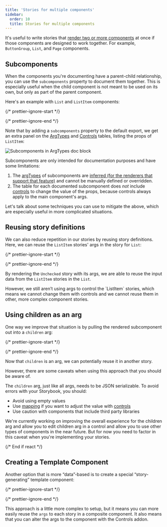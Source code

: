 ```yaml
---
title: 'Stories for multiple components'
sidebar:
  order: 10
  title: Stories for multiple components
---
```


It's useful to write stories that [render two or more components](./index.md#stories-for-two-or-more-components) at once if those components are designed to work together. For example, `ButtonGroup`, `List`, and `Page` components.

## Subcomponents

When the components you're documenting have a parent-child relationship, you can use the `subcomponents` property to document them together. This is especially useful when the child component is not meant to be used on its own, but only as part of the parent component.

Here's an example with `List` and `ListItem` components:

{/* prettier-ignore-start */}

<CodeSnippets path="list-story-with-subcomponents.md" usesCsf3 csf2Path="writing-stories/stories-for-multiple-components#snippet-list-story-with-subcomponents" />

{/* prettier-ignore-end */}

Note that by adding a `subcomponents` property to the default export, we get an extra panel on the [ArgTypes](../writing-docs/doc-blocks.md#argtypes) and [Controls](../essentials/controls.md#) tables, listing the props of `ListItem`:

![Subcomponents in ArgTypes doc block](../_assets/writing-stories/doc-block-arg-types-subcomponents-for-list.png)

Subcomponents are only intended for documentation purposes and have some limitations:

1. The [argTypes](../api/arg-types.md) of subcomponents are [inferred (for the renderers that support that feature)](../api/arg-types.md#automatic-argtype-inference) and cannot be manually defined or overridden.
2. The table for each documented subcomponent does *not* include [controls](../essentials/controls.md) to change the value of the props, because controls always apply to the main component's args.

Let's talk about some techniques you can use to mitigate the above, which are especially useful in more complicated situations.

## Reusing story definitions

We can also reduce repetition in our stories by reusing story definitions. Here, we can reuse the `ListItem` stories' args in the story for `List`:

{/* prettier-ignore-start */}

<CodeSnippets path="list-story-reuse-data.md" usesCsf3 csf2Path="writing-stories/#snippet-list-story-reuse-data" />

{/* prettier-ignore-end */}

By rendering the `Unchecked` story with its args, we are able to reuse the input data from the `ListItem` stories in the `List`.

<If renderer="react">
  However, we still aren’t using args to control the `ListItem` stories, which means we cannot change them with controls and we cannot reuse them in other, more complex component stories.

  ## Using children as an arg

  One way we improve that situation is by pulling the rendered subcomponent out into a `children` arg:

  {/* prettier-ignore-start */}

  <CodeSnippets path="list-story-with-unchecked-children.md" usesCsf3 csf2Path="writing-stories/stories-for-multiple-components#snippet-list-story-with-unchecked-children" />

  {/* prettier-ignore-end */}

  Now that `children` is an arg, we can potentially reuse it in another story.

  However, there are some caveats when using this approach that you should be aware of.

  The `children` arg, just like all args, needs to be JSON serializable. To avoid errors with your Storybook, you should:

  * Avoid using empty values
  * Use [mapping](../essentials/controls.md#dealing-with-complex-values) if you want to adjust the value with [controls](../essentials/controls.md)
  * Use caution with components that include third party libraries

  <Callout variant="info">
    We're currently working on improving the overall experience for the children arg and allow you to edit children arg in a control and allow you to use other types of components in the near future. But for now you need to factor in this caveat when you're implementing your stories.
  </Callout>

  {/* End if react */}
</If>

## Creating a Template Component

Another option that is more “data”-based is to create a special “story-generating” template component:

{/* prettier-ignore-start */}

<CodeSnippets path="list-story-template.md" usesCsf3 csf2Path="writing-stories/stories-for-multiple-components#snippet-list-story-template" />

{/* prettier-ignore-end */}

This approach is a little more complex to setup, but it means you can more easily reuse the `args` to each story in a composite component. It also means that you can alter the args to the component with the Controls addon.
